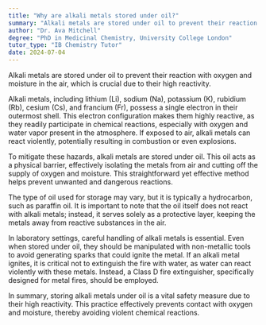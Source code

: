 ```yaml
---
title: "Why are alkali metals stored under oil?"
summary: "Alkali metals are stored under oil to prevent their reaction with oxygen and moisture in the air."
author: "Dr. Ava Mitchell"
degree: "PhD in Medicinal Chemistry, University College London"
tutor_type: "IB Chemistry Tutor"
date: 2024-07-04
---
```


Alkali metals are stored under oil to prevent their reaction with oxygen and moisture in the air, which is crucial due to their high reactivity.

Alkali metals, including lithium ($\text{Li}$), sodium ($\text{Na}$), potassium ($\text{K}$), rubidium ($\text{Rb}$), cesium ($\text{Cs}$), and francium ($\text{Fr}$), possess a single electron in their outermost shell. This electron configuration makes them highly reactive, as they readily participate in chemical reactions, especially with oxygen and water vapor present in the atmosphere. If exposed to air, alkali metals can react violently, potentially resulting in combustion or even explosions.

To mitigate these hazards, alkali metals are stored under oil. This oil acts as a physical barrier, effectively isolating the metals from air and cutting off the supply of oxygen and moisture. This straightforward yet effective method helps prevent unwanted and dangerous reactions.

The type of oil used for storage may vary, but it is typically a hydrocarbon, such as paraffin oil. It is important to note that the oil itself does not react with alkali metals; instead, it serves solely as a protective layer, keeping the metals away from reactive substances in the air.

In laboratory settings, careful handling of alkali metals is essential. Even when stored under oil, they should be manipulated with non-metallic tools to avoid generating sparks that could ignite the metal. If an alkali metal ignites, it is critical not to extinguish the fire with water, as water can react violently with these metals. Instead, a Class D fire extinguisher, specifically designed for metal fires, should be employed.

In summary, storing alkali metals under oil is a vital safety measure due to their high reactivity. This practice effectively prevents contact with oxygen and moisture, thereby avoiding violent chemical reactions.
    